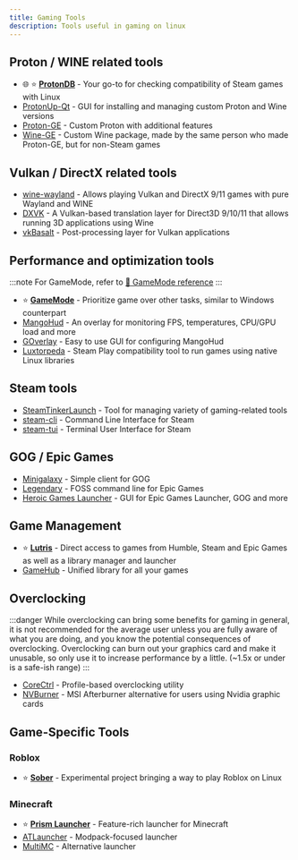 ```yaml
---
title: Gaming Tools
description: Tools useful in gaming on linux
---
```



## Proton / WINE related tools
- 🌐 ⭐ **[ProtonDB](https://www.protondb.com/)** - Your go-to for checking compatibility of Steam games with Linux
- [ProtonUp-Qt](https://github.com/DavidoTek/ProtonUp-Qt/) - GUI for installing and managing custom Proton and Wine versions
- [Proton-GE](https://github.com/GloriousEggroll/proton-ge-custom) - Custom Proton with additional features
- [Wine-GE](https://github.com/gloriouseggroll/wine-ge-custom) - Custom Wine package, made by the same person who made Proton-GE, but for non-Steam games

## Vulkan / DirectX related tools
- [wine-wayland](https://github.com/varmd/wine-wayland) - Allows playing Vulkan and DirectX 9/11 games with pure Wayland and WINE
- [DXVK](https://github.com/doitsujin/dxvk) - A Vulkan-based translation layer for Direct3D 9/10/11 that allows running 3D applications using Wine
- [vkBasalt](https://github.com/DadSchoorse/vkBasalt) - Post-processing layer for Vulkan applications

## Performance and optimization tools
:::note
For GameMode, refer to [🔗 GameMode reference](../reference/gamemode)
:::

- ⭐ **[GameMode](https://github.com/FeralInteractive/gamemode)** - Prioritize game over other tasks, similar to Windows counterpart
- [MangoHud](https://github.com/flightlessmango/MangoHud) - An overlay for monitoring FPS, temperatures, CPU/GPU load and more
- [GOverlay](https://github.com/benjamimgois/goverlay) - Easy to use GUI for configuring MangoHud
- [Luxtorpeda](https://github.com/luxtorpeda-dev/luxtorpeda) - Steam Play compatibility tool to run games using native Linux libraries

## Steam tools

- [SteamTinkerLaunch](https://github.com/sonic2kk/steamtinkerlaunch) - Tool for managing variety of gaming-related tools
- [steam-cli](https://github.com/berenm/steam-cli) - Command Line Interface for Steam
- [steam-tui](https://github.com/dmadisetti/steam-tui) - Terminal User Interface for Steam

## GOG / Epic Games

- [Minigalaxy](https://sharkwouter.github.io/minigalaxy/) - Simple client for GOG
- [Legendary](https://github.com/derrod/legendary) - FOSS command line for Epic Games
- [Heroic Games Launcher](https://heroicgameslauncher.com/) - GUI for Epic Games Launcher, GOG and more

## Game Management

- ⭐ **[Lutris](https://lutris.net/)** - Direct access to games from Humble, Steam and Epic Games as well as a library manager and launcher
- [GameHub](https://tkashkin.github.io/projects/gamehub/) - Unified library for all your games

## Overclocking

:::danger
While overclocking can bring some benefits for gaming in general, it is not recommended for the average user unless you are fully aware of what you are doing, and you know the potential consequences of overclocking.
Overclocking can burn out your graphics card and make it unusable, so only use it to increase performance by a little. (~1.5x or under is a safe-ish range)
:::

- [CoreCtrl](https://gitlab.com/corectrl/corectrl) - Profile-based overclocking utility
- [NVBurner](https://github.com/iloveichigo/NVBurner) - MSI Afterburner alternative for users using Nvidia graphic cards

## Game-Specific Tools

### Roblox

- ⭐ **[Sober](https://sober.vinegarhq.org/)** - Experimental project bringing a way to play Roblox on Linux

### Minecraft

- ⭐ **[Prism Launcher](https://prismlauncher.org/)** - Feature-rich launcher for Minecraft
- [ATLauncher](https://atlauncher.com/) - Modpack-focused launcher
- [MultiMC](https://multimc.org/) - Alternative launcher